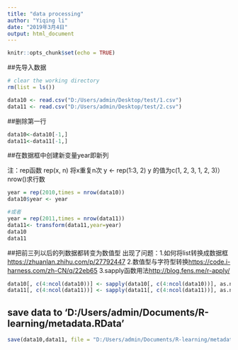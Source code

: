 ```yaml
---
title: "data processing"
author: "Yiqing li"
date: "2019年3月4日"
output: html_document
---
```


```r
knitr::opts_chunk$set(echo = TRUE)
```

##先导入数据
```r
# clear the working directory
rm(list = ls())

data10 <- read.csv("D:/Users/admin/Desktop/test/1.csv")
data11 <- read.csv("D:/Users/admin/Desktop/test/2.csv")
```
##删除第一行
```r


data10<-data10[-1,]
data11<-data11[-1,]

```

##在数据框中创建新变量year即新列

注：rep函数
rep(x, n)  将x重复n次
y <- rep(1:3, 2)
y 的值为c(1, 2, 3, 1, 2, 3)）
nrow()求行数
```r
year = rep(2010,times = nrow(data10))
data10$year <- year

#或者
year = rep(2011,times = nrow(data11))
data11<- transform(data11,year=year)
data10
data11

```

##把前三列以后的列数据都转变为数值型
出现了问题：1.如何将list转换成数据框<https://zhuanlan.zhihu.com/p/27792447>
2.数值型与字符型转换<https://code.i-harness.com/zh-CN/q/22eb65>
3.sapply函数用法<http://blog.fens.me/r-apply/>
```r
data10[, c(4:ncol(data10))] <- sapply(data10[, c(4:ncol(data10))], as.numeric)
data11[, c(4:ncol(data11))] <- sapply(data11[, c(4:ncol(data11))], as.numeric)
```

## save data to 'D:/Users/admin/Documents/R-learning/metadata.RData'
```r
save(data10,data11, file = "D:/Users/admin/Documents/R-learning/metadata.RData")
```

